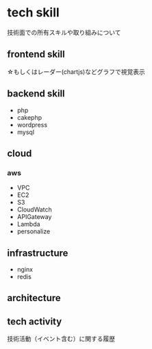 # tech skill

技術面での所有スキルや取り組みについて

## frontend skill
☆もしくはレーダー(chartjs)などグラフで視覚表示

## backend skill
- php
- cakephp
- wordpress
- mysql

## cloud
### aws
- VPC
- EC2
- S3
- CloudWatch
- APIGateway
- Lambda
- personalize

## infrastructure
- nginx 
- redis

## architecture

## tech activity
技術活動（イベント含む）に関する履歴
